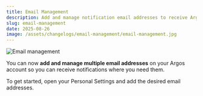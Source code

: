 ```yaml
---
title: Email Management
description: Add and manage notification email addresses to receive Argos build alerts where you need them.
slug: email-management
date: 2025-08-26
image: /assets/changelogs/email-management/email-management.jpg
---
```


![Email management](/assets/changelogs/email-management/email-management.jpg)

You can now **add and manage multiple email addresses** on your Argos account so you can receive notifications where you need them.

To get started, open your Personal Settings and add the desired email addresses.
